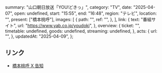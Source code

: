   summary: "山口朝日放送「YOU!どきっ」",
  category: "TV",
  date: "2025-04-07",
  open: undefined,
  start: "15:55",
  end: "16:48",
  region: "テレビ",
  location: "",
  present: ["橋本桃呼"],
  images: [
    {
      path: "",
      ref: "",
    },
  ],
  link: {
    text: "番組サイト",
    url: "https://www.yab.co.jp/youdoki",
  },
  overview: {
    ticket: "",
    timetable: undefined,
    goods: undefined,
    streaming: undefined,
  },
  acts: {
    url: "",
  },
  updatedAt: "2025-04-09",
};

## リンク

- [橋本桃呼 X 告知](https://x.com/MomokoHashimoto/status/1909106484073664812)
